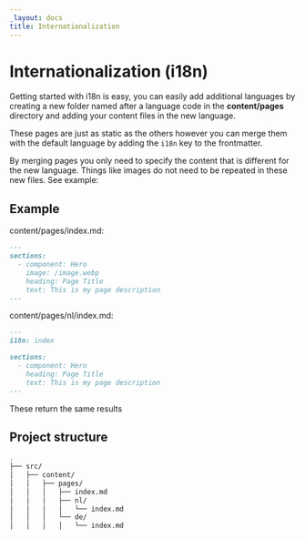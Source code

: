 ```yaml
---
_layout: docs
title: Internationalization
---
```


# Internationalization (i18n)

Getting started with i18n is easy, you can easily add additional languages by creating a new folder named after a language code in the **content/pages** directory and adding your content files in the new language.

These pages are just as static as the others however you can merge them with the default language by adding the `i18n` key to the frontmatter.

By merging pages you only need to specify the content that is different for the new language. Things like images do not need to be repeated in these new files. See example:

## Example

content/pages/index.md:

```md
---
sections:
  - component: Hero
    image: /image.webp
    heading: Page Title
    text: This is my page description
---
```

content/pages/nl/index.md:

```md
---
i18n: index

sections:
  - component: Hero
    heading: Page Title
    text: This is my page description
---
```

These return the same results

## Project structure

```bash
.
├── src/
│   ├── content/
│   │   ├── pages/
│   │   │   ├── index.md
│   │   │   ├── nl/
│   │   │   │   └── index.md
│   │   │   └── de/
│   │   │   │   └── index.md
```
